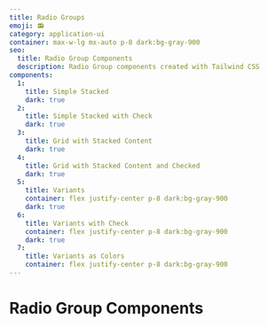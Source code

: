 ```yaml
---
title: Radio Groups
emoji: 📻
category: application-ui
container: max-w-lg mx-auto p-8 dark:bg-gray-900
seo:
  title: Radio Group Components
  description: Radio Group components created with Tailwind CSS
components:
  1:
    title: Simple Stacked
    dark: true
  2:
    title: Simple Stacked with Check
    dark: true
  3:
    title: Grid with Stacked Content
    dark: true
  4:
    title: Grid with Stacked Content and Checked
    dark: true
  5:
    title: Variants
    container: flex justify-center p-8 dark:bg-gray-900
    dark: true
  6:
    title: Variants with Check
    container: flex justify-center p-8 dark:bg-gray-900
    dark: true
  7:
    title: Variants as Colors
    container: flex justify-center p-8 dark:bg-gray-900
---
```


# Radio Group Components

<List
  componentsData={componentsArray}
  componentContainer={componentContainer}
/>
